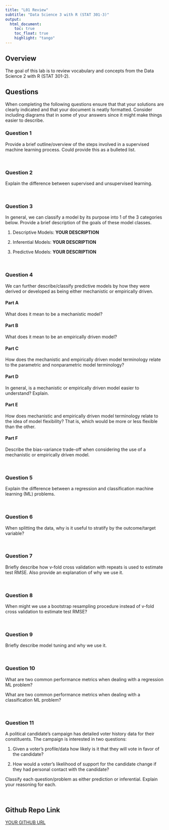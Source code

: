 ```yaml
---
title: "L01 Review"
subtitle: "Data Science 3 with R (STAT 301-3)"
output: 
  html_document:
    toc: true
    toc_float: true
    highlight: "tango"
---
```


## Overview

The goal of this lab is to review vocabulary and concepts from the Data Science 2 with R (STAT 301-2).

## Questions

When completing the following questions ensure that that your solutions are clearly indicated and that your document is neatly formatted. Consider including diagrams that in some of your answers since it might make things easier to describe. 


### Question 1

Provide a brief outline/overview of the steps involved in a supervised machine learning process. Could provide this as a bulleted list. 

<br>

### Question 2

Explain the difference between supervised and unsupervised learning.

<br>

### Question 3 

In general, we can classify a model by its purpose into 1 of the 3 categories below. Provide a brief description of the goals of these model classes.

1. Descriptive Models: **YOUR DESCRIPTION**

2. Inferential Models: **YOUR DESCRIPTION**

3. Predictive Models: **YOUR DESCRIPTION**

<br>

### Question 4 

We can further describe/classify predictive models by how they were derived or developed as being either mechanistic or empirically driven. 

#### Part A
What does it mean to be a mechanistic model?


#### Part B
What does it mean to be an empirically driven model?


#### Part C
How does the mechanistic and empirically driven model terminology relate to the parametric and nonparametric model terminology? 


#### Part D
In general, is a mechanistic or empirically driven model easier to understand? Explain.


#### Part E
How does mechanistic and empirically driven model terminology relate to the idea of model flexibility? That is, which would be more or less flexible than the other.


#### Part F
Describe the bias-variance trade-off when considering the use of a mechanistic or empirically driven model. 

<br>

### Question 5 

Explain the difference between a regression and classification machine learning (ML) problems.

<br>

### Question 6 

When splitting the data, why is it useful to stratify by the outcome/target variable? 

<br>

### Question 7 

Briefly describe how v-fold cross validation with repeats is used to estimate test RMSE. Also provide an explanation of why we use it. 

<br>

### Question 8

When might we use a bootstrap resampling procedure instead of v-fold cross validation to estimate test RMSE?

<br>

### Question 9 

Briefly describe model tuning and why we use it.

<br>

### Question 10 

What are two common performance metrics when dealing with a regression ML problem?

What are two common performance metrics when dealing with a classification ML problem?

<br>

### Question 11

A political candidate's campaign has detailed voter history data for their constituents. The campaign is interested in two questions:

1. Given a voter's profile/data how likely is it that they will vote in favor of the candidate?

1. How would a voter's likelihood of support for the candidate change if they had personal contact with the candidate?

Classify each question/problem as either prediction or inferential. Explain your reasoning for each.

<br>

## Github Repo Link

[YOUR GITHUB URL](TEXT FOR YOUR GITHUB URL){target="_blank"}
